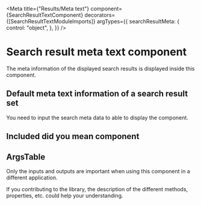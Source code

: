 
<Meta
  title={"Results/Meta text"}
  component={SearchResultTextComponent}
  decorators={[SearchResultTextModuleImports]}
  argTypes={{
    searchResultMeta: {
      control: "object",
    },
  }}
/>

# Search result meta text component

The meta information of the displayed search results is displayed inside this component.

## Default meta text information of a search result set

You need to input the search meta data to able to display the component.

<Story story={stories.Default} height="150px" />

## Included did you mean component

<Story story={stories.DidYouMeanValue} height="150px" />

## ArgsTable

Only the inputs and outputs are important when using this component in a different application.

If you contributing to the library, the description of the different methods, properties, etc. could help your understanding.

<ArgsTable of={SearchResultTextComponent} />
